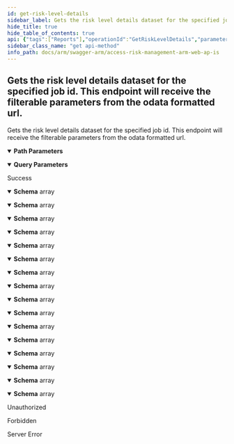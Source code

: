 ```yaml
---
id: get-risk-level-details
sidebar_label: Gets the risk level details dataset for the specified job id.  This endpoint will receive the filterable parameters from the  odata formatted url.
hide_title: true
hide_table_of_contents: true
api: {"tags":["Reports"],"operationId":"GetRiskLevelDetails","parameters":[{"name":"jobId","in":"path","description":"The id of the job the report belongs to.","required":true,"schema":{"type":"integer","format":"int32","minimum":1,"maximum":2147483647}},{"name":"usersFilter","in":"query","description":"A comma separated list of users to filter the report by.","required":false,"schema":{"type":"string"}},{"name":"risksFilter","in":"query","description":"A comma separated list of risks to filter the report by.","required":false,"schema":{"type":"string"}},{"name":"customerId","in":"query","description":"Identifier of the customer.","required":true,"schema":{"type":"string","format":"uuid"}},{"name":"userId","in":"query","description":"Identifier of the user.","required":true,"schema":{"type":"string","format":"uuid"}},{"name":"selectedAccessContexts","in":"query","description":"Selected filters.","required":false,"explode":true,"schema":{"type":"array","items":{"type":"string","format":"uuid"},"uniqueItems":false}}],"responses":{"200":{"description":"Success","content":{"application/json;odata.metadata=minimal;odata.streaming=true":{"schema":{"uniqueItems":false,"type":"array","items":{"type":"object","properties":{"ruleCode":{"type":"string"},"ruleName":{"type":"string"},"riskRating":{"type":"string"},"ruleType":{"type":"string"},"ruleBusinessProcess":{"type":"string"},"userId":{"type":"string"},"fullName":{"type":"string"},"userGroup":{"type":"string"},"allExecutionsCount":{"type":"string"},"stadUtilizationBucket":{"type":"string"},"executionsWithDataModificationCount":{"type":"string"},"cdhdrposUtilizationBucket":{"type":"string"},"mitigatingControls":{"type":"string"},"businessFunctions":{"type":"string","readOnly":true},"riskDescription":{"type":"string"},"isMitigated":{"type":"boolean"},"userName":{"type":"string"},"riskName":{"type":"string"}}}}},"application/json;odata.metadata=minimal;odata.streaming=false":{"schema":{"uniqueItems":false,"type":"array","items":{"type":"object","properties":{"ruleCode":{"type":"string"},"ruleName":{"type":"string"},"riskRating":{"type":"string"},"ruleType":{"type":"string"},"ruleBusinessProcess":{"type":"string"},"userId":{"type":"string"},"fullName":{"type":"string"},"userGroup":{"type":"string"},"allExecutionsCount":{"type":"string"},"stadUtilizationBucket":{"type":"string"},"executionsWithDataModificationCount":{"type":"string"},"cdhdrposUtilizationBucket":{"type":"string"},"mitigatingControls":{"type":"string"},"businessFunctions":{"type":"string","readOnly":true},"riskDescription":{"type":"string"},"isMitigated":{"type":"boolean"},"userName":{"type":"string"},"riskName":{"type":"string"}}}}},"application/json;odata.metadata=minimal":{"schema":{"uniqueItems":false,"type":"array","items":{"type":"object","properties":{"ruleCode":{"type":"string"},"ruleName":{"type":"string"},"riskRating":{"type":"string"},"ruleType":{"type":"string"},"ruleBusinessProcess":{"type":"string"},"userId":{"type":"string"},"fullName":{"type":"string"},"userGroup":{"type":"string"},"allExecutionsCount":{"type":"string"},"stadUtilizationBucket":{"type":"string"},"executionsWithDataModificationCount":{"type":"string"},"cdhdrposUtilizationBucket":{"type":"string"},"mitigatingControls":{"type":"string"},"businessFunctions":{"type":"string","readOnly":true},"riskDescription":{"type":"string"},"isMitigated":{"type":"boolean"},"userName":{"type":"string"},"riskName":{"type":"string"}}}}},"application/json;odata.metadata=full;odata.streaming=true":{"schema":{"uniqueItems":false,"type":"array","items":{"type":"object","properties":{"ruleCode":{"type":"string"},"ruleName":{"type":"string"},"riskRating":{"type":"string"},"ruleType":{"type":"string"},"ruleBusinessProcess":{"type":"string"},"userId":{"type":"string"},"fullName":{"type":"string"},"userGroup":{"type":"string"},"allExecutionsCount":{"type":"string"},"stadUtilizationBucket":{"type":"string"},"executionsWithDataModificationCount":{"type":"string"},"cdhdrposUtilizationBucket":{"type":"string"},"mitigatingControls":{"type":"string"},"businessFunctions":{"type":"string","readOnly":true},"riskDescription":{"type":"string"},"isMitigated":{"type":"boolean"},"userName":{"type":"string"},"riskName":{"type":"string"}}}}},"application/json;odata.metadata=full;odata.streaming=false":{"schema":{"uniqueItems":false,"type":"array","items":{"type":"object","properties":{"ruleCode":{"type":"string"},"ruleName":{"type":"string"},"riskRating":{"type":"string"},"ruleType":{"type":"string"},"ruleBusinessProcess":{"type":"string"},"userId":{"type":"string"},"fullName":{"type":"string"},"userGroup":{"type":"string"},"allExecutionsCount":{"type":"string"},"stadUtilizationBucket":{"type":"string"},"executionsWithDataModificationCount":{"type":"string"},"cdhdrposUtilizationBucket":{"type":"string"},"mitigatingControls":{"type":"string"},"businessFunctions":{"type":"string","readOnly":true},"riskDescription":{"type":"string"},"isMitigated":{"type":"boolean"},"userName":{"type":"string"},"riskName":{"type":"string"}}}}},"application/json;odata.metadata=full":{"schema":{"uniqueItems":false,"type":"array","items":{"type":"object","properties":{"ruleCode":{"type":"string"},"ruleName":{"type":"string"},"riskRating":{"type":"string"},"ruleType":{"type":"string"},"ruleBusinessProcess":{"type":"string"},"userId":{"type":"string"},"fullName":{"type":"string"},"userGroup":{"type":"string"},"allExecutionsCount":{"type":"string"},"stadUtilizationBucket":{"type":"string"},"executionsWithDataModificationCount":{"type":"string"},"cdhdrposUtilizationBucket":{"type":"string"},"mitigatingControls":{"type":"string"},"businessFunctions":{"type":"string","readOnly":true},"riskDescription":{"type":"string"},"isMitigated":{"type":"boolean"},"userName":{"type":"string"},"riskName":{"type":"string"}}}}},"application/json;odata.metadata=none;odata.streaming=true":{"schema":{"uniqueItems":false,"type":"array","items":{"type":"object","properties":{"ruleCode":{"type":"string"},"ruleName":{"type":"string"},"riskRating":{"type":"string"},"ruleType":{"type":"string"},"ruleBusinessProcess":{"type":"string"},"userId":{"type":"string"},"fullName":{"type":"string"},"userGroup":{"type":"string"},"allExecutionsCount":{"type":"string"},"stadUtilizationBucket":{"type":"string"},"executionsWithDataModificationCount":{"type":"string"},"cdhdrposUtilizationBucket":{"type":"string"},"mitigatingControls":{"type":"string"},"businessFunctions":{"type":"string","readOnly":true},"riskDescription":{"type":"string"},"isMitigated":{"type":"boolean"},"userName":{"type":"string"},"riskName":{"type":"string"}}}}},"application/json;odata.metadata=none;odata.streaming=false":{"schema":{"uniqueItems":false,"type":"array","items":{"type":"object","properties":{"ruleCode":{"type":"string"},"ruleName":{"type":"string"},"riskRating":{"type":"string"},"ruleType":{"type":"string"},"ruleBusinessProcess":{"type":"string"},"userId":{"type":"string"},"fullName":{"type":"string"},"userGroup":{"type":"string"},"allExecutionsCount":{"type":"string"},"stadUtilizationBucket":{"type":"string"},"executionsWithDataModificationCount":{"type":"string"},"cdhdrposUtilizationBucket":{"type":"string"},"mitigatingControls":{"type":"string"},"businessFunctions":{"type":"string","readOnly":true},"riskDescription":{"type":"string"},"isMitigated":{"type":"boolean"},"userName":{"type":"string"},"riskName":{"type":"string"}}}}},"application/json;odata.metadata=none":{"schema":{"uniqueItems":false,"type":"array","items":{"type":"object","properties":{"ruleCode":{"type":"string"},"ruleName":{"type":"string"},"riskRating":{"type":"string"},"ruleType":{"type":"string"},"ruleBusinessProcess":{"type":"string"},"userId":{"type":"string"},"fullName":{"type":"string"},"userGroup":{"type":"string"},"allExecutionsCount":{"type":"string"},"stadUtilizationBucket":{"type":"string"},"executionsWithDataModificationCount":{"type":"string"},"cdhdrposUtilizationBucket":{"type":"string"},"mitigatingControls":{"type":"string"},"businessFunctions":{"type":"string","readOnly":true},"riskDescription":{"type":"string"},"isMitigated":{"type":"boolean"},"userName":{"type":"string"},"riskName":{"type":"string"}}}}},"application/json;odata.streaming=true":{"schema":{"uniqueItems":false,"type":"array","items":{"type":"object","properties":{"ruleCode":{"type":"string"},"ruleName":{"type":"string"},"riskRating":{"type":"string"},"ruleType":{"type":"string"},"ruleBusinessProcess":{"type":"string"},"userId":{"type":"string"},"fullName":{"type":"string"},"userGroup":{"type":"string"},"allExecutionsCount":{"type":"string"},"stadUtilizationBucket":{"type":"string"},"executionsWithDataModificationCount":{"type":"string"},"cdhdrposUtilizationBucket":{"type":"string"},"mitigatingControls":{"type":"string"},"businessFunctions":{"type":"string","readOnly":true},"riskDescription":{"type":"string"},"isMitigated":{"type":"boolean"},"userName":{"type":"string"},"riskName":{"type":"string"}}}}},"application/json;odata.streaming=false":{"schema":{"uniqueItems":false,"type":"array","items":{"type":"object","properties":{"ruleCode":{"type":"string"},"ruleName":{"type":"string"},"riskRating":{"type":"string"},"ruleType":{"type":"string"},"ruleBusinessProcess":{"type":"string"},"userId":{"type":"string"},"fullName":{"type":"string"},"userGroup":{"type":"string"},"allExecutionsCount":{"type":"string"},"stadUtilizationBucket":{"type":"string"},"executionsWithDataModificationCount":{"type":"string"},"cdhdrposUtilizationBucket":{"type":"string"},"mitigatingControls":{"type":"string"},"businessFunctions":{"type":"string","readOnly":true},"riskDescription":{"type":"string"},"isMitigated":{"type":"boolean"},"userName":{"type":"string"},"riskName":{"type":"string"}}}}},"application/json":{"schema":{"uniqueItems":false,"type":"array","items":{"type":"object","properties":{"ruleCode":{"type":"string"},"ruleName":{"type":"string"},"riskRating":{"type":"string"},"ruleType":{"type":"string"},"ruleBusinessProcess":{"type":"string"},"userId":{"type":"string"},"fullName":{"type":"string"},"userGroup":{"type":"string"},"allExecutionsCount":{"type":"string"},"stadUtilizationBucket":{"type":"string"},"executionsWithDataModificationCount":{"type":"string"},"cdhdrposUtilizationBucket":{"type":"string"},"mitigatingControls":{"type":"string"},"businessFunctions":{"type":"string","readOnly":true},"riskDescription":{"type":"string"},"isMitigated":{"type":"boolean"},"userName":{"type":"string"},"riskName":{"type":"string"}}}}},"application/xml":{"schema":{"uniqueItems":false,"type":"array","items":{"type":"object","properties":{"ruleCode":{"type":"string"},"ruleName":{"type":"string"},"riskRating":{"type":"string"},"ruleType":{"type":"string"},"ruleBusinessProcess":{"type":"string"},"userId":{"type":"string"},"fullName":{"type":"string"},"userGroup":{"type":"string"},"allExecutionsCount":{"type":"string"},"stadUtilizationBucket":{"type":"string"},"executionsWithDataModificationCount":{"type":"string"},"cdhdrposUtilizationBucket":{"type":"string"},"mitigatingControls":{"type":"string"},"businessFunctions":{"type":"string","readOnly":true},"riskDescription":{"type":"string"},"isMitigated":{"type":"boolean"},"userName":{"type":"string"},"riskName":{"type":"string"}}}}},"application/prs.odatatestxx-odata":{"schema":{"uniqueItems":false,"type":"array","items":{"type":"object","properties":{"ruleCode":{"type":"string"},"ruleName":{"type":"string"},"riskRating":{"type":"string"},"ruleType":{"type":"string"},"ruleBusinessProcess":{"type":"string"},"userId":{"type":"string"},"fullName":{"type":"string"},"userGroup":{"type":"string"},"allExecutionsCount":{"type":"string"},"stadUtilizationBucket":{"type":"string"},"executionsWithDataModificationCount":{"type":"string"},"cdhdrposUtilizationBucket":{"type":"string"},"mitigatingControls":{"type":"string"},"businessFunctions":{"type":"string","readOnly":true},"riskDescription":{"type":"string"},"isMitigated":{"type":"boolean"},"userName":{"type":"string"},"riskName":{"type":"string"}}}}},"text/plain":{"schema":{"uniqueItems":false,"type":"array","items":{"type":"object","properties":{"ruleCode":{"type":"string"},"ruleName":{"type":"string"},"riskRating":{"type":"string"},"ruleType":{"type":"string"},"ruleBusinessProcess":{"type":"string"},"userId":{"type":"string"},"fullName":{"type":"string"},"userGroup":{"type":"string"},"allExecutionsCount":{"type":"string"},"stadUtilizationBucket":{"type":"string"},"executionsWithDataModificationCount":{"type":"string"},"cdhdrposUtilizationBucket":{"type":"string"},"mitigatingControls":{"type":"string"},"businessFunctions":{"type":"string","readOnly":true},"riskDescription":{"type":"string"},"isMitigated":{"type":"boolean"},"userName":{"type":"string"},"riskName":{"type":"string"}}}}},"text/json":{"schema":{"uniqueItems":false,"type":"array","items":{"type":"object","properties":{"ruleCode":{"type":"string"},"ruleName":{"type":"string"},"riskRating":{"type":"string"},"ruleType":{"type":"string"},"ruleBusinessProcess":{"type":"string"},"userId":{"type":"string"},"fullName":{"type":"string"},"userGroup":{"type":"string"},"allExecutionsCount":{"type":"string"},"stadUtilizationBucket":{"type":"string"},"executionsWithDataModificationCount":{"type":"string"},"cdhdrposUtilizationBucket":{"type":"string"},"mitigatingControls":{"type":"string"},"businessFunctions":{"type":"string","readOnly":true},"riskDescription":{"type":"string"},"isMitigated":{"type":"boolean"},"userName":{"type":"string"},"riskName":{"type":"string"}}}}}}},"401":{"description":"Unauthorized"},"403":{"description":"Forbidden"},"500":{"description":"Server Error"}},"description":"Gets the risk level details dataset for the specified job id.  This endpoint will receive the filterable parameters from the  odata formatted url.","method":"get","path":"/api/reports/riskleveldetails/{jobId}","info":{"version":"v1","title":"Access Risk Management ARM Web APIs"},"postman":{"name":"Gets the risk level details dataset for the specified job id.  This endpoint will receive the filterable parameters from the  odata formatted url.","description":{"type":"text/plain"},"url":{"path":["api","reports","riskleveldetails",":jobId"],"host":["{{baseUrl}}"],"query":[{"disabled":false,"description":{"content":"A comma separated list of users to filter the report by.","type":"text/plain"},"key":"usersFilter","value":""},{"disabled":false,"description":{"content":"A comma separated list of risks to filter the report by.","type":"text/plain"},"key":"risksFilter","value":""},{"disabled":false,"description":{"content":"(Required) Identifier of the customer.","type":"text/plain"},"key":"customerId","value":""},{"disabled":false,"description":{"content":"(Required) Identifier of the user.","type":"text/plain"},"key":"userId","value":""},{"disabled":false,"description":{"content":"Selected filters.","type":"text/plain"},"key":"selectedAccessContexts","value":""}],"variable":[{"disabled":false,"description":{"content":"(Required) The id of the job the report belongs to.","type":"text/plain"},"type":"any","value":"","key":"jobId"}]},"header":[{"key":"Accept","value":"application/json;odata.metadata=minimal;odata.streaming=true"}],"method":"GET"}}
sidebar_class_name: "get api-method"
info_path: docs/arm/swagger-arm/access-risk-management-arm-web-ap-is
---
```



## Gets the risk level details dataset for the specified job id.  This endpoint will receive the filterable parameters from the  odata formatted url.



Gets the risk level details dataset for the specified job id.  This endpoint will receive the filterable parameters from the  odata formatted url.

<details style={{"marginBottom":"1rem"}} data-collapsed={false} open={true}><summary style={{}}><strong>Path Parameters</strong></summary><div><ul><ParamsItem className={"paramsItem"} param={{"name":"jobId","in":"path","description":"The id of the job the report belongs to.","required":true,"schema":{"type":"integer","format":"int32","minimum":1,"maximum":2147483647}}}></ParamsItem></ul></div></details><details style={{"marginBottom":"1rem"}} data-collapsed={false} open={true}><summary style={{}}><strong>Query Parameters</strong></summary><div><ul><ParamsItem className={"paramsItem"} param={{"name":"usersFilter","in":"query","description":"A comma separated list of users to filter the report by.","required":false,"schema":{"type":"string"}}}></ParamsItem><ParamsItem className={"paramsItem"} param={{"name":"risksFilter","in":"query","description":"A comma separated list of risks to filter the report by.","required":false,"schema":{"type":"string"}}}></ParamsItem><ParamsItem className={"paramsItem"} param={{"name":"customerId","in":"query","description":"Identifier of the customer.","required":true,"schema":{"type":"string","format":"uuid"}}}></ParamsItem><ParamsItem className={"paramsItem"} param={{"name":"userId","in":"query","description":"Identifier of the user.","required":true,"schema":{"type":"string","format":"uuid"}}}></ParamsItem><ParamsItem className={"paramsItem"} param={{"name":"selectedAccessContexts","in":"query","description":"Selected filters.","required":false,"explode":true,"schema":{"type":"array","items":{"type":"string","format":"uuid"},"uniqueItems":false}}}></ParamsItem></ul></div></details><div><ApiTabs><TabItem label={"200"} value={"200"}><div>

Success

</div><div><MimeTabs groupId={"mime-type"}><TabItem label={"application/json;odata.metadata=minimal;odata.streaming=true"} value={"application/json;odata.metadata=minimal;odata.streaming=true"}><SchemaTabs groupId={"schema-tabs"}><TabItem label={"Schema"} value={"Schema"}><details style={{}} data-collapsed={false} open={true}><summary style={{"textAlign":"left"}}><strong>Schema</strong><span style={{"opacity":"0.6"}}> array</span></summary><div style={{"textAlign":"left","marginLeft":"1rem"}}></div><ul style={{"marginLeft":"1rem"}}><SchemaItem collapsible={false} name={"ruleCode"} required={false} schemaDescription={undefined} schemaName={"string"} qualifierMessage={undefined} defaultValue={undefined}></SchemaItem><SchemaItem collapsible={false} name={"ruleName"} required={false} schemaDescription={undefined} schemaName={"string"} qualifierMessage={undefined} defaultValue={undefined}></SchemaItem><SchemaItem collapsible={false} name={"riskRating"} required={false} schemaDescription={undefined} schemaName={"string"} qualifierMessage={undefined} defaultValue={undefined}></SchemaItem><SchemaItem collapsible={false} name={"ruleType"} required={false} schemaDescription={undefined} schemaName={"string"} qualifierMessage={undefined} defaultValue={undefined}></SchemaItem><SchemaItem collapsible={false} name={"ruleBusinessProcess"} required={false} schemaDescription={undefined} schemaName={"string"} qualifierMessage={undefined} defaultValue={undefined}></SchemaItem><SchemaItem collapsible={false} name={"userId"} required={false} schemaDescription={undefined} schemaName={"string"} qualifierMessage={undefined} defaultValue={undefined}></SchemaItem><SchemaItem collapsible={false} name={"fullName"} required={false} schemaDescription={undefined} schemaName={"string"} qualifierMessage={undefined} defaultValue={undefined}></SchemaItem><SchemaItem collapsible={false} name={"userGroup"} required={false} schemaDescription={undefined} schemaName={"string"} qualifierMessage={undefined} defaultValue={undefined}></SchemaItem><SchemaItem collapsible={false} name={"allExecutionsCount"} required={false} schemaDescription={undefined} schemaName={"string"} qualifierMessage={undefined} defaultValue={undefined}></SchemaItem><SchemaItem collapsible={false} name={"stadUtilizationBucket"} required={false} schemaDescription={undefined} schemaName={"string"} qualifierMessage={undefined} defaultValue={undefined}></SchemaItem><SchemaItem collapsible={false} name={"executionsWithDataModificationCount"} required={false} schemaDescription={undefined} schemaName={"string"} qualifierMessage={undefined} defaultValue={undefined}></SchemaItem><SchemaItem collapsible={false} name={"cdhdrposUtilizationBucket"} required={false} schemaDescription={undefined} schemaName={"string"} qualifierMessage={undefined} defaultValue={undefined}></SchemaItem><SchemaItem collapsible={false} name={"mitigatingControls"} required={false} schemaDescription={undefined} schemaName={"string"} qualifierMessage={undefined} defaultValue={undefined}></SchemaItem><SchemaItem collapsible={false} name={"businessFunctions"} required={false} schemaDescription={undefined} schemaName={"string"} qualifierMessage={undefined} defaultValue={undefined}></SchemaItem><SchemaItem collapsible={false} name={"riskDescription"} required={false} schemaDescription={undefined} schemaName={"string"} qualifierMessage={undefined} defaultValue={undefined}></SchemaItem><SchemaItem collapsible={false} name={"isMitigated"} required={false} schemaDescription={undefined} schemaName={"boolean"} qualifierMessage={undefined} defaultValue={undefined}></SchemaItem><SchemaItem collapsible={false} name={"userName"} required={false} schemaDescription={undefined} schemaName={"string"} qualifierMessage={undefined} defaultValue={undefined}></SchemaItem><SchemaItem collapsible={false} name={"riskName"} required={false} schemaDescription={undefined} schemaName={"string"} qualifierMessage={undefined} defaultValue={undefined}></SchemaItem></ul></details></TabItem></SchemaTabs></TabItem><TabItem label={"application/json;odata.metadata=minimal;odata.streaming=false"} value={"application/json;odata.metadata=minimal;odata.streaming=false"}><SchemaTabs groupId={"schema-tabs"}><TabItem label={"Schema"} value={"Schema"}><details style={{}} data-collapsed={false} open={true}><summary style={{"textAlign":"left"}}><strong>Schema</strong><span style={{"opacity":"0.6"}}> array</span></summary><div style={{"textAlign":"left","marginLeft":"1rem"}}></div><ul style={{"marginLeft":"1rem"}}><SchemaItem collapsible={false} name={"ruleCode"} required={false} schemaDescription={undefined} schemaName={"string"} qualifierMessage={undefined} defaultValue={undefined}></SchemaItem><SchemaItem collapsible={false} name={"ruleName"} required={false} schemaDescription={undefined} schemaName={"string"} qualifierMessage={undefined} defaultValue={undefined}></SchemaItem><SchemaItem collapsible={false} name={"riskRating"} required={false} schemaDescription={undefined} schemaName={"string"} qualifierMessage={undefined} defaultValue={undefined}></SchemaItem><SchemaItem collapsible={false} name={"ruleType"} required={false} schemaDescription={undefined} schemaName={"string"} qualifierMessage={undefined} defaultValue={undefined}></SchemaItem><SchemaItem collapsible={false} name={"ruleBusinessProcess"} required={false} schemaDescription={undefined} schemaName={"string"} qualifierMessage={undefined} defaultValue={undefined}></SchemaItem><SchemaItem collapsible={false} name={"userId"} required={false} schemaDescription={undefined} schemaName={"string"} qualifierMessage={undefined} defaultValue={undefined}></SchemaItem><SchemaItem collapsible={false} name={"fullName"} required={false} schemaDescription={undefined} schemaName={"string"} qualifierMessage={undefined} defaultValue={undefined}></SchemaItem><SchemaItem collapsible={false} name={"userGroup"} required={false} schemaDescription={undefined} schemaName={"string"} qualifierMessage={undefined} defaultValue={undefined}></SchemaItem><SchemaItem collapsible={false} name={"allExecutionsCount"} required={false} schemaDescription={undefined} schemaName={"string"} qualifierMessage={undefined} defaultValue={undefined}></SchemaItem><SchemaItem collapsible={false} name={"stadUtilizationBucket"} required={false} schemaDescription={undefined} schemaName={"string"} qualifierMessage={undefined} defaultValue={undefined}></SchemaItem><SchemaItem collapsible={false} name={"executionsWithDataModificationCount"} required={false} schemaDescription={undefined} schemaName={"string"} qualifierMessage={undefined} defaultValue={undefined}></SchemaItem><SchemaItem collapsible={false} name={"cdhdrposUtilizationBucket"} required={false} schemaDescription={undefined} schemaName={"string"} qualifierMessage={undefined} defaultValue={undefined}></SchemaItem><SchemaItem collapsible={false} name={"mitigatingControls"} required={false} schemaDescription={undefined} schemaName={"string"} qualifierMessage={undefined} defaultValue={undefined}></SchemaItem><SchemaItem collapsible={false} name={"businessFunctions"} required={false} schemaDescription={undefined} schemaName={"string"} qualifierMessage={undefined} defaultValue={undefined}></SchemaItem><SchemaItem collapsible={false} name={"riskDescription"} required={false} schemaDescription={undefined} schemaName={"string"} qualifierMessage={undefined} defaultValue={undefined}></SchemaItem><SchemaItem collapsible={false} name={"isMitigated"} required={false} schemaDescription={undefined} schemaName={"boolean"} qualifierMessage={undefined} defaultValue={undefined}></SchemaItem><SchemaItem collapsible={false} name={"userName"} required={false} schemaDescription={undefined} schemaName={"string"} qualifierMessage={undefined} defaultValue={undefined}></SchemaItem><SchemaItem collapsible={false} name={"riskName"} required={false} schemaDescription={undefined} schemaName={"string"} qualifierMessage={undefined} defaultValue={undefined}></SchemaItem></ul></details></TabItem></SchemaTabs></TabItem><TabItem label={"application/json;odata.metadata=minimal"} value={"application/json;odata.metadata=minimal"}><SchemaTabs groupId={"schema-tabs"}><TabItem label={"Schema"} value={"Schema"}><details style={{}} data-collapsed={false} open={true}><summary style={{"textAlign":"left"}}><strong>Schema</strong><span style={{"opacity":"0.6"}}> array</span></summary><div style={{"textAlign":"left","marginLeft":"1rem"}}></div><ul style={{"marginLeft":"1rem"}}><SchemaItem collapsible={false} name={"ruleCode"} required={false} schemaDescription={undefined} schemaName={"string"} qualifierMessage={undefined} defaultValue={undefined}></SchemaItem><SchemaItem collapsible={false} name={"ruleName"} required={false} schemaDescription={undefined} schemaName={"string"} qualifierMessage={undefined} defaultValue={undefined}></SchemaItem><SchemaItem collapsible={false} name={"riskRating"} required={false} schemaDescription={undefined} schemaName={"string"} qualifierMessage={undefined} defaultValue={undefined}></SchemaItem><SchemaItem collapsible={false} name={"ruleType"} required={false} schemaDescription={undefined} schemaName={"string"} qualifierMessage={undefined} defaultValue={undefined}></SchemaItem><SchemaItem collapsible={false} name={"ruleBusinessProcess"} required={false} schemaDescription={undefined} schemaName={"string"} qualifierMessage={undefined} defaultValue={undefined}></SchemaItem><SchemaItem collapsible={false} name={"userId"} required={false} schemaDescription={undefined} schemaName={"string"} qualifierMessage={undefined} defaultValue={undefined}></SchemaItem><SchemaItem collapsible={false} name={"fullName"} required={false} schemaDescription={undefined} schemaName={"string"} qualifierMessage={undefined} defaultValue={undefined}></SchemaItem><SchemaItem collapsible={false} name={"userGroup"} required={false} schemaDescription={undefined} schemaName={"string"} qualifierMessage={undefined} defaultValue={undefined}></SchemaItem><SchemaItem collapsible={false} name={"allExecutionsCount"} required={false} schemaDescription={undefined} schemaName={"string"} qualifierMessage={undefined} defaultValue={undefined}></SchemaItem><SchemaItem collapsible={false} name={"stadUtilizationBucket"} required={false} schemaDescription={undefined} schemaName={"string"} qualifierMessage={undefined} defaultValue={undefined}></SchemaItem><SchemaItem collapsible={false} name={"executionsWithDataModificationCount"} required={false} schemaDescription={undefined} schemaName={"string"} qualifierMessage={undefined} defaultValue={undefined}></SchemaItem><SchemaItem collapsible={false} name={"cdhdrposUtilizationBucket"} required={false} schemaDescription={undefined} schemaName={"string"} qualifierMessage={undefined} defaultValue={undefined}></SchemaItem><SchemaItem collapsible={false} name={"mitigatingControls"} required={false} schemaDescription={undefined} schemaName={"string"} qualifierMessage={undefined} defaultValue={undefined}></SchemaItem><SchemaItem collapsible={false} name={"businessFunctions"} required={false} schemaDescription={undefined} schemaName={"string"} qualifierMessage={undefined} defaultValue={undefined}></SchemaItem><SchemaItem collapsible={false} name={"riskDescription"} required={false} schemaDescription={undefined} schemaName={"string"} qualifierMessage={undefined} defaultValue={undefined}></SchemaItem><SchemaItem collapsible={false} name={"isMitigated"} required={false} schemaDescription={undefined} schemaName={"boolean"} qualifierMessage={undefined} defaultValue={undefined}></SchemaItem><SchemaItem collapsible={false} name={"userName"} required={false} schemaDescription={undefined} schemaName={"string"} qualifierMessage={undefined} defaultValue={undefined}></SchemaItem><SchemaItem collapsible={false} name={"riskName"} required={false} schemaDescription={undefined} schemaName={"string"} qualifierMessage={undefined} defaultValue={undefined}></SchemaItem></ul></details></TabItem></SchemaTabs></TabItem><TabItem label={"application/json;odata.metadata=full;odata.streaming=true"} value={"application/json;odata.metadata=full;odata.streaming=true"}><SchemaTabs groupId={"schema-tabs"}><TabItem label={"Schema"} value={"Schema"}><details style={{}} data-collapsed={false} open={true}><summary style={{"textAlign":"left"}}><strong>Schema</strong><span style={{"opacity":"0.6"}}> array</span></summary><div style={{"textAlign":"left","marginLeft":"1rem"}}></div><ul style={{"marginLeft":"1rem"}}><SchemaItem collapsible={false} name={"ruleCode"} required={false} schemaDescription={undefined} schemaName={"string"} qualifierMessage={undefined} defaultValue={undefined}></SchemaItem><SchemaItem collapsible={false} name={"ruleName"} required={false} schemaDescription={undefined} schemaName={"string"} qualifierMessage={undefined} defaultValue={undefined}></SchemaItem><SchemaItem collapsible={false} name={"riskRating"} required={false} schemaDescription={undefined} schemaName={"string"} qualifierMessage={undefined} defaultValue={undefined}></SchemaItem><SchemaItem collapsible={false} name={"ruleType"} required={false} schemaDescription={undefined} schemaName={"string"} qualifierMessage={undefined} defaultValue={undefined}></SchemaItem><SchemaItem collapsible={false} name={"ruleBusinessProcess"} required={false} schemaDescription={undefined} schemaName={"string"} qualifierMessage={undefined} defaultValue={undefined}></SchemaItem><SchemaItem collapsible={false} name={"userId"} required={false} schemaDescription={undefined} schemaName={"string"} qualifierMessage={undefined} defaultValue={undefined}></SchemaItem><SchemaItem collapsible={false} name={"fullName"} required={false} schemaDescription={undefined} schemaName={"string"} qualifierMessage={undefined} defaultValue={undefined}></SchemaItem><SchemaItem collapsible={false} name={"userGroup"} required={false} schemaDescription={undefined} schemaName={"string"} qualifierMessage={undefined} defaultValue={undefined}></SchemaItem><SchemaItem collapsible={false} name={"allExecutionsCount"} required={false} schemaDescription={undefined} schemaName={"string"} qualifierMessage={undefined} defaultValue={undefined}></SchemaItem><SchemaItem collapsible={false} name={"stadUtilizationBucket"} required={false} schemaDescription={undefined} schemaName={"string"} qualifierMessage={undefined} defaultValue={undefined}></SchemaItem><SchemaItem collapsible={false} name={"executionsWithDataModificationCount"} required={false} schemaDescription={undefined} schemaName={"string"} qualifierMessage={undefined} defaultValue={undefined}></SchemaItem><SchemaItem collapsible={false} name={"cdhdrposUtilizationBucket"} required={false} schemaDescription={undefined} schemaName={"string"} qualifierMessage={undefined} defaultValue={undefined}></SchemaItem><SchemaItem collapsible={false} name={"mitigatingControls"} required={false} schemaDescription={undefined} schemaName={"string"} qualifierMessage={undefined} defaultValue={undefined}></SchemaItem><SchemaItem collapsible={false} name={"businessFunctions"} required={false} schemaDescription={undefined} schemaName={"string"} qualifierMessage={undefined} defaultValue={undefined}></SchemaItem><SchemaItem collapsible={false} name={"riskDescription"} required={false} schemaDescription={undefined} schemaName={"string"} qualifierMessage={undefined} defaultValue={undefined}></SchemaItem><SchemaItem collapsible={false} name={"isMitigated"} required={false} schemaDescription={undefined} schemaName={"boolean"} qualifierMessage={undefined} defaultValue={undefined}></SchemaItem><SchemaItem collapsible={false} name={"userName"} required={false} schemaDescription={undefined} schemaName={"string"} qualifierMessage={undefined} defaultValue={undefined}></SchemaItem><SchemaItem collapsible={false} name={"riskName"} required={false} schemaDescription={undefined} schemaName={"string"} qualifierMessage={undefined} defaultValue={undefined}></SchemaItem></ul></details></TabItem></SchemaTabs></TabItem><TabItem label={"application/json;odata.metadata=full;odata.streaming=false"} value={"application/json;odata.metadata=full;odata.streaming=false"}><SchemaTabs groupId={"schema-tabs"}><TabItem label={"Schema"} value={"Schema"}><details style={{}} data-collapsed={false} open={true}><summary style={{"textAlign":"left"}}><strong>Schema</strong><span style={{"opacity":"0.6"}}> array</span></summary><div style={{"textAlign":"left","marginLeft":"1rem"}}></div><ul style={{"marginLeft":"1rem"}}><SchemaItem collapsible={false} name={"ruleCode"} required={false} schemaDescription={undefined} schemaName={"string"} qualifierMessage={undefined} defaultValue={undefined}></SchemaItem><SchemaItem collapsible={false} name={"ruleName"} required={false} schemaDescription={undefined} schemaName={"string"} qualifierMessage={undefined} defaultValue={undefined}></SchemaItem><SchemaItem collapsible={false} name={"riskRating"} required={false} schemaDescription={undefined} schemaName={"string"} qualifierMessage={undefined} defaultValue={undefined}></SchemaItem><SchemaItem collapsible={false} name={"ruleType"} required={false} schemaDescription={undefined} schemaName={"string"} qualifierMessage={undefined} defaultValue={undefined}></SchemaItem><SchemaItem collapsible={false} name={"ruleBusinessProcess"} required={false} schemaDescription={undefined} schemaName={"string"} qualifierMessage={undefined} defaultValue={undefined}></SchemaItem><SchemaItem collapsible={false} name={"userId"} required={false} schemaDescription={undefined} schemaName={"string"} qualifierMessage={undefined} defaultValue={undefined}></SchemaItem><SchemaItem collapsible={false} name={"fullName"} required={false} schemaDescription={undefined} schemaName={"string"} qualifierMessage={undefined} defaultValue={undefined}></SchemaItem><SchemaItem collapsible={false} name={"userGroup"} required={false} schemaDescription={undefined} schemaName={"string"} qualifierMessage={undefined} defaultValue={undefined}></SchemaItem><SchemaItem collapsible={false} name={"allExecutionsCount"} required={false} schemaDescription={undefined} schemaName={"string"} qualifierMessage={undefined} defaultValue={undefined}></SchemaItem><SchemaItem collapsible={false} name={"stadUtilizationBucket"} required={false} schemaDescription={undefined} schemaName={"string"} qualifierMessage={undefined} defaultValue={undefined}></SchemaItem><SchemaItem collapsible={false} name={"executionsWithDataModificationCount"} required={false} schemaDescription={undefined} schemaName={"string"} qualifierMessage={undefined} defaultValue={undefined}></SchemaItem><SchemaItem collapsible={false} name={"cdhdrposUtilizationBucket"} required={false} schemaDescription={undefined} schemaName={"string"} qualifierMessage={undefined} defaultValue={undefined}></SchemaItem><SchemaItem collapsible={false} name={"mitigatingControls"} required={false} schemaDescription={undefined} schemaName={"string"} qualifierMessage={undefined} defaultValue={undefined}></SchemaItem><SchemaItem collapsible={false} name={"businessFunctions"} required={false} schemaDescription={undefined} schemaName={"string"} qualifierMessage={undefined} defaultValue={undefined}></SchemaItem><SchemaItem collapsible={false} name={"riskDescription"} required={false} schemaDescription={undefined} schemaName={"string"} qualifierMessage={undefined} defaultValue={undefined}></SchemaItem><SchemaItem collapsible={false} name={"isMitigated"} required={false} schemaDescription={undefined} schemaName={"boolean"} qualifierMessage={undefined} defaultValue={undefined}></SchemaItem><SchemaItem collapsible={false} name={"userName"} required={false} schemaDescription={undefined} schemaName={"string"} qualifierMessage={undefined} defaultValue={undefined}></SchemaItem><SchemaItem collapsible={false} name={"riskName"} required={false} schemaDescription={undefined} schemaName={"string"} qualifierMessage={undefined} defaultValue={undefined}></SchemaItem></ul></details></TabItem></SchemaTabs></TabItem><TabItem label={"application/json;odata.metadata=full"} value={"application/json;odata.metadata=full"}><SchemaTabs groupId={"schema-tabs"}><TabItem label={"Schema"} value={"Schema"}><details style={{}} data-collapsed={false} open={true}><summary style={{"textAlign":"left"}}><strong>Schema</strong><span style={{"opacity":"0.6"}}> array</span></summary><div style={{"textAlign":"left","marginLeft":"1rem"}}></div><ul style={{"marginLeft":"1rem"}}><SchemaItem collapsible={false} name={"ruleCode"} required={false} schemaDescription={undefined} schemaName={"string"} qualifierMessage={undefined} defaultValue={undefined}></SchemaItem><SchemaItem collapsible={false} name={"ruleName"} required={false} schemaDescription={undefined} schemaName={"string"} qualifierMessage={undefined} defaultValue={undefined}></SchemaItem><SchemaItem collapsible={false} name={"riskRating"} required={false} schemaDescription={undefined} schemaName={"string"} qualifierMessage={undefined} defaultValue={undefined}></SchemaItem><SchemaItem collapsible={false} name={"ruleType"} required={false} schemaDescription={undefined} schemaName={"string"} qualifierMessage={undefined} defaultValue={undefined}></SchemaItem><SchemaItem collapsible={false} name={"ruleBusinessProcess"} required={false} schemaDescription={undefined} schemaName={"string"} qualifierMessage={undefined} defaultValue={undefined}></SchemaItem><SchemaItem collapsible={false} name={"userId"} required={false} schemaDescription={undefined} schemaName={"string"} qualifierMessage={undefined} defaultValue={undefined}></SchemaItem><SchemaItem collapsible={false} name={"fullName"} required={false} schemaDescription={undefined} schemaName={"string"} qualifierMessage={undefined} defaultValue={undefined}></SchemaItem><SchemaItem collapsible={false} name={"userGroup"} required={false} schemaDescription={undefined} schemaName={"string"} qualifierMessage={undefined} defaultValue={undefined}></SchemaItem><SchemaItem collapsible={false} name={"allExecutionsCount"} required={false} schemaDescription={undefined} schemaName={"string"} qualifierMessage={undefined} defaultValue={undefined}></SchemaItem><SchemaItem collapsible={false} name={"stadUtilizationBucket"} required={false} schemaDescription={undefined} schemaName={"string"} qualifierMessage={undefined} defaultValue={undefined}></SchemaItem><SchemaItem collapsible={false} name={"executionsWithDataModificationCount"} required={false} schemaDescription={undefined} schemaName={"string"} qualifierMessage={undefined} defaultValue={undefined}></SchemaItem><SchemaItem collapsible={false} name={"cdhdrposUtilizationBucket"} required={false} schemaDescription={undefined} schemaName={"string"} qualifierMessage={undefined} defaultValue={undefined}></SchemaItem><SchemaItem collapsible={false} name={"mitigatingControls"} required={false} schemaDescription={undefined} schemaName={"string"} qualifierMessage={undefined} defaultValue={undefined}></SchemaItem><SchemaItem collapsible={false} name={"businessFunctions"} required={false} schemaDescription={undefined} schemaName={"string"} qualifierMessage={undefined} defaultValue={undefined}></SchemaItem><SchemaItem collapsible={false} name={"riskDescription"} required={false} schemaDescription={undefined} schemaName={"string"} qualifierMessage={undefined} defaultValue={undefined}></SchemaItem><SchemaItem collapsible={false} name={"isMitigated"} required={false} schemaDescription={undefined} schemaName={"boolean"} qualifierMessage={undefined} defaultValue={undefined}></SchemaItem><SchemaItem collapsible={false} name={"userName"} required={false} schemaDescription={undefined} schemaName={"string"} qualifierMessage={undefined} defaultValue={undefined}></SchemaItem><SchemaItem collapsible={false} name={"riskName"} required={false} schemaDescription={undefined} schemaName={"string"} qualifierMessage={undefined} defaultValue={undefined}></SchemaItem></ul></details></TabItem></SchemaTabs></TabItem><TabItem label={"application/json;odata.metadata=none;odata.streaming=true"} value={"application/json;odata.metadata=none;odata.streaming=true"}><SchemaTabs groupId={"schema-tabs"}><TabItem label={"Schema"} value={"Schema"}><details style={{}} data-collapsed={false} open={true}><summary style={{"textAlign":"left"}}><strong>Schema</strong><span style={{"opacity":"0.6"}}> array</span></summary><div style={{"textAlign":"left","marginLeft":"1rem"}}></div><ul style={{"marginLeft":"1rem"}}><SchemaItem collapsible={false} name={"ruleCode"} required={false} schemaDescription={undefined} schemaName={"string"} qualifierMessage={undefined} defaultValue={undefined}></SchemaItem><SchemaItem collapsible={false} name={"ruleName"} required={false} schemaDescription={undefined} schemaName={"string"} qualifierMessage={undefined} defaultValue={undefined}></SchemaItem><SchemaItem collapsible={false} name={"riskRating"} required={false} schemaDescription={undefined} schemaName={"string"} qualifierMessage={undefined} defaultValue={undefined}></SchemaItem><SchemaItem collapsible={false} name={"ruleType"} required={false} schemaDescription={undefined} schemaName={"string"} qualifierMessage={undefined} defaultValue={undefined}></SchemaItem><SchemaItem collapsible={false} name={"ruleBusinessProcess"} required={false} schemaDescription={undefined} schemaName={"string"} qualifierMessage={undefined} defaultValue={undefined}></SchemaItem><SchemaItem collapsible={false} name={"userId"} required={false} schemaDescription={undefined} schemaName={"string"} qualifierMessage={undefined} defaultValue={undefined}></SchemaItem><SchemaItem collapsible={false} name={"fullName"} required={false} schemaDescription={undefined} schemaName={"string"} qualifierMessage={undefined} defaultValue={undefined}></SchemaItem><SchemaItem collapsible={false} name={"userGroup"} required={false} schemaDescription={undefined} schemaName={"string"} qualifierMessage={undefined} defaultValue={undefined}></SchemaItem><SchemaItem collapsible={false} name={"allExecutionsCount"} required={false} schemaDescription={undefined} schemaName={"string"} qualifierMessage={undefined} defaultValue={undefined}></SchemaItem><SchemaItem collapsible={false} name={"stadUtilizationBucket"} required={false} schemaDescription={undefined} schemaName={"string"} qualifierMessage={undefined} defaultValue={undefined}></SchemaItem><SchemaItem collapsible={false} name={"executionsWithDataModificationCount"} required={false} schemaDescription={undefined} schemaName={"string"} qualifierMessage={undefined} defaultValue={undefined}></SchemaItem><SchemaItem collapsible={false} name={"cdhdrposUtilizationBucket"} required={false} schemaDescription={undefined} schemaName={"string"} qualifierMessage={undefined} defaultValue={undefined}></SchemaItem><SchemaItem collapsible={false} name={"mitigatingControls"} required={false} schemaDescription={undefined} schemaName={"string"} qualifierMessage={undefined} defaultValue={undefined}></SchemaItem><SchemaItem collapsible={false} name={"businessFunctions"} required={false} schemaDescription={undefined} schemaName={"string"} qualifierMessage={undefined} defaultValue={undefined}></SchemaItem><SchemaItem collapsible={false} name={"riskDescription"} required={false} schemaDescription={undefined} schemaName={"string"} qualifierMessage={undefined} defaultValue={undefined}></SchemaItem><SchemaItem collapsible={false} name={"isMitigated"} required={false} schemaDescription={undefined} schemaName={"boolean"} qualifierMessage={undefined} defaultValue={undefined}></SchemaItem><SchemaItem collapsible={false} name={"userName"} required={false} schemaDescription={undefined} schemaName={"string"} qualifierMessage={undefined} defaultValue={undefined}></SchemaItem><SchemaItem collapsible={false} name={"riskName"} required={false} schemaDescription={undefined} schemaName={"string"} qualifierMessage={undefined} defaultValue={undefined}></SchemaItem></ul></details></TabItem></SchemaTabs></TabItem><TabItem label={"application/json;odata.metadata=none;odata.streaming=false"} value={"application/json;odata.metadata=none;odata.streaming=false"}><SchemaTabs groupId={"schema-tabs"}><TabItem label={"Schema"} value={"Schema"}><details style={{}} data-collapsed={false} open={true}><summary style={{"textAlign":"left"}}><strong>Schema</strong><span style={{"opacity":"0.6"}}> array</span></summary><div style={{"textAlign":"left","marginLeft":"1rem"}}></div><ul style={{"marginLeft":"1rem"}}><SchemaItem collapsible={false} name={"ruleCode"} required={false} schemaDescription={undefined} schemaName={"string"} qualifierMessage={undefined} defaultValue={undefined}></SchemaItem><SchemaItem collapsible={false} name={"ruleName"} required={false} schemaDescription={undefined} schemaName={"string"} qualifierMessage={undefined} defaultValue={undefined}></SchemaItem><SchemaItem collapsible={false} name={"riskRating"} required={false} schemaDescription={undefined} schemaName={"string"} qualifierMessage={undefined} defaultValue={undefined}></SchemaItem><SchemaItem collapsible={false} name={"ruleType"} required={false} schemaDescription={undefined} schemaName={"string"} qualifierMessage={undefined} defaultValue={undefined}></SchemaItem><SchemaItem collapsible={false} name={"ruleBusinessProcess"} required={false} schemaDescription={undefined} schemaName={"string"} qualifierMessage={undefined} defaultValue={undefined}></SchemaItem><SchemaItem collapsible={false} name={"userId"} required={false} schemaDescription={undefined} schemaName={"string"} qualifierMessage={undefined} defaultValue={undefined}></SchemaItem><SchemaItem collapsible={false} name={"fullName"} required={false} schemaDescription={undefined} schemaName={"string"} qualifierMessage={undefined} defaultValue={undefined}></SchemaItem><SchemaItem collapsible={false} name={"userGroup"} required={false} schemaDescription={undefined} schemaName={"string"} qualifierMessage={undefined} defaultValue={undefined}></SchemaItem><SchemaItem collapsible={false} name={"allExecutionsCount"} required={false} schemaDescription={undefined} schemaName={"string"} qualifierMessage={undefined} defaultValue={undefined}></SchemaItem><SchemaItem collapsible={false} name={"stadUtilizationBucket"} required={false} schemaDescription={undefined} schemaName={"string"} qualifierMessage={undefined} defaultValue={undefined}></SchemaItem><SchemaItem collapsible={false} name={"executionsWithDataModificationCount"} required={false} schemaDescription={undefined} schemaName={"string"} qualifierMessage={undefined} defaultValue={undefined}></SchemaItem><SchemaItem collapsible={false} name={"cdhdrposUtilizationBucket"} required={false} schemaDescription={undefined} schemaName={"string"} qualifierMessage={undefined} defaultValue={undefined}></SchemaItem><SchemaItem collapsible={false} name={"mitigatingControls"} required={false} schemaDescription={undefined} schemaName={"string"} qualifierMessage={undefined} defaultValue={undefined}></SchemaItem><SchemaItem collapsible={false} name={"businessFunctions"} required={false} schemaDescription={undefined} schemaName={"string"} qualifierMessage={undefined} defaultValue={undefined}></SchemaItem><SchemaItem collapsible={false} name={"riskDescription"} required={false} schemaDescription={undefined} schemaName={"string"} qualifierMessage={undefined} defaultValue={undefined}></SchemaItem><SchemaItem collapsible={false} name={"isMitigated"} required={false} schemaDescription={undefined} schemaName={"boolean"} qualifierMessage={undefined} defaultValue={undefined}></SchemaItem><SchemaItem collapsible={false} name={"userName"} required={false} schemaDescription={undefined} schemaName={"string"} qualifierMessage={undefined} defaultValue={undefined}></SchemaItem><SchemaItem collapsible={false} name={"riskName"} required={false} schemaDescription={undefined} schemaName={"string"} qualifierMessage={undefined} defaultValue={undefined}></SchemaItem></ul></details></TabItem></SchemaTabs></TabItem><TabItem label={"application/json;odata.metadata=none"} value={"application/json;odata.metadata=none"}><SchemaTabs groupId={"schema-tabs"}><TabItem label={"Schema"} value={"Schema"}><details style={{}} data-collapsed={false} open={true}><summary style={{"textAlign":"left"}}><strong>Schema</strong><span style={{"opacity":"0.6"}}> array</span></summary><div style={{"textAlign":"left","marginLeft":"1rem"}}></div><ul style={{"marginLeft":"1rem"}}><SchemaItem collapsible={false} name={"ruleCode"} required={false} schemaDescription={undefined} schemaName={"string"} qualifierMessage={undefined} defaultValue={undefined}></SchemaItem><SchemaItem collapsible={false} name={"ruleName"} required={false} schemaDescription={undefined} schemaName={"string"} qualifierMessage={undefined} defaultValue={undefined}></SchemaItem><SchemaItem collapsible={false} name={"riskRating"} required={false} schemaDescription={undefined} schemaName={"string"} qualifierMessage={undefined} defaultValue={undefined}></SchemaItem><SchemaItem collapsible={false} name={"ruleType"} required={false} schemaDescription={undefined} schemaName={"string"} qualifierMessage={undefined} defaultValue={undefined}></SchemaItem><SchemaItem collapsible={false} name={"ruleBusinessProcess"} required={false} schemaDescription={undefined} schemaName={"string"} qualifierMessage={undefined} defaultValue={undefined}></SchemaItem><SchemaItem collapsible={false} name={"userId"} required={false} schemaDescription={undefined} schemaName={"string"} qualifierMessage={undefined} defaultValue={undefined}></SchemaItem><SchemaItem collapsible={false} name={"fullName"} required={false} schemaDescription={undefined} schemaName={"string"} qualifierMessage={undefined} defaultValue={undefined}></SchemaItem><SchemaItem collapsible={false} name={"userGroup"} required={false} schemaDescription={undefined} schemaName={"string"} qualifierMessage={undefined} defaultValue={undefined}></SchemaItem><SchemaItem collapsible={false} name={"allExecutionsCount"} required={false} schemaDescription={undefined} schemaName={"string"} qualifierMessage={undefined} defaultValue={undefined}></SchemaItem><SchemaItem collapsible={false} name={"stadUtilizationBucket"} required={false} schemaDescription={undefined} schemaName={"string"} qualifierMessage={undefined} defaultValue={undefined}></SchemaItem><SchemaItem collapsible={false} name={"executionsWithDataModificationCount"} required={false} schemaDescription={undefined} schemaName={"string"} qualifierMessage={undefined} defaultValue={undefined}></SchemaItem><SchemaItem collapsible={false} name={"cdhdrposUtilizationBucket"} required={false} schemaDescription={undefined} schemaName={"string"} qualifierMessage={undefined} defaultValue={undefined}></SchemaItem><SchemaItem collapsible={false} name={"mitigatingControls"} required={false} schemaDescription={undefined} schemaName={"string"} qualifierMessage={undefined} defaultValue={undefined}></SchemaItem><SchemaItem collapsible={false} name={"businessFunctions"} required={false} schemaDescription={undefined} schemaName={"string"} qualifierMessage={undefined} defaultValue={undefined}></SchemaItem><SchemaItem collapsible={false} name={"riskDescription"} required={false} schemaDescription={undefined} schemaName={"string"} qualifierMessage={undefined} defaultValue={undefined}></SchemaItem><SchemaItem collapsible={false} name={"isMitigated"} required={false} schemaDescription={undefined} schemaName={"boolean"} qualifierMessage={undefined} defaultValue={undefined}></SchemaItem><SchemaItem collapsible={false} name={"userName"} required={false} schemaDescription={undefined} schemaName={"string"} qualifierMessage={undefined} defaultValue={undefined}></SchemaItem><SchemaItem collapsible={false} name={"riskName"} required={false} schemaDescription={undefined} schemaName={"string"} qualifierMessage={undefined} defaultValue={undefined}></SchemaItem></ul></details></TabItem></SchemaTabs></TabItem><TabItem label={"application/json;odata.streaming=true"} value={"application/json;odata.streaming=true"}><SchemaTabs groupId={"schema-tabs"}><TabItem label={"Schema"} value={"Schema"}><details style={{}} data-collapsed={false} open={true}><summary style={{"textAlign":"left"}}><strong>Schema</strong><span style={{"opacity":"0.6"}}> array</span></summary><div style={{"textAlign":"left","marginLeft":"1rem"}}></div><ul style={{"marginLeft":"1rem"}}><SchemaItem collapsible={false} name={"ruleCode"} required={false} schemaDescription={undefined} schemaName={"string"} qualifierMessage={undefined} defaultValue={undefined}></SchemaItem><SchemaItem collapsible={false} name={"ruleName"} required={false} schemaDescription={undefined} schemaName={"string"} qualifierMessage={undefined} defaultValue={undefined}></SchemaItem><SchemaItem collapsible={false} name={"riskRating"} required={false} schemaDescription={undefined} schemaName={"string"} qualifierMessage={undefined} defaultValue={undefined}></SchemaItem><SchemaItem collapsible={false} name={"ruleType"} required={false} schemaDescription={undefined} schemaName={"string"} qualifierMessage={undefined} defaultValue={undefined}></SchemaItem><SchemaItem collapsible={false} name={"ruleBusinessProcess"} required={false} schemaDescription={undefined} schemaName={"string"} qualifierMessage={undefined} defaultValue={undefined}></SchemaItem><SchemaItem collapsible={false} name={"userId"} required={false} schemaDescription={undefined} schemaName={"string"} qualifierMessage={undefined} defaultValue={undefined}></SchemaItem><SchemaItem collapsible={false} name={"fullName"} required={false} schemaDescription={undefined} schemaName={"string"} qualifierMessage={undefined} defaultValue={undefined}></SchemaItem><SchemaItem collapsible={false} name={"userGroup"} required={false} schemaDescription={undefined} schemaName={"string"} qualifierMessage={undefined} defaultValue={undefined}></SchemaItem><SchemaItem collapsible={false} name={"allExecutionsCount"} required={false} schemaDescription={undefined} schemaName={"string"} qualifierMessage={undefined} defaultValue={undefined}></SchemaItem><SchemaItem collapsible={false} name={"stadUtilizationBucket"} required={false} schemaDescription={undefined} schemaName={"string"} qualifierMessage={undefined} defaultValue={undefined}></SchemaItem><SchemaItem collapsible={false} name={"executionsWithDataModificationCount"} required={false} schemaDescription={undefined} schemaName={"string"} qualifierMessage={undefined} defaultValue={undefined}></SchemaItem><SchemaItem collapsible={false} name={"cdhdrposUtilizationBucket"} required={false} schemaDescription={undefined} schemaName={"string"} qualifierMessage={undefined} defaultValue={undefined}></SchemaItem><SchemaItem collapsible={false} name={"mitigatingControls"} required={false} schemaDescription={undefined} schemaName={"string"} qualifierMessage={undefined} defaultValue={undefined}></SchemaItem><SchemaItem collapsible={false} name={"businessFunctions"} required={false} schemaDescription={undefined} schemaName={"string"} qualifierMessage={undefined} defaultValue={undefined}></SchemaItem><SchemaItem collapsible={false} name={"riskDescription"} required={false} schemaDescription={undefined} schemaName={"string"} qualifierMessage={undefined} defaultValue={undefined}></SchemaItem><SchemaItem collapsible={false} name={"isMitigated"} required={false} schemaDescription={undefined} schemaName={"boolean"} qualifierMessage={undefined} defaultValue={undefined}></SchemaItem><SchemaItem collapsible={false} name={"userName"} required={false} schemaDescription={undefined} schemaName={"string"} qualifierMessage={undefined} defaultValue={undefined}></SchemaItem><SchemaItem collapsible={false} name={"riskName"} required={false} schemaDescription={undefined} schemaName={"string"} qualifierMessage={undefined} defaultValue={undefined}></SchemaItem></ul></details></TabItem></SchemaTabs></TabItem><TabItem label={"application/json;odata.streaming=false"} value={"application/json;odata.streaming=false"}><SchemaTabs groupId={"schema-tabs"}><TabItem label={"Schema"} value={"Schema"}><details style={{}} data-collapsed={false} open={true}><summary style={{"textAlign":"left"}}><strong>Schema</strong><span style={{"opacity":"0.6"}}> array</span></summary><div style={{"textAlign":"left","marginLeft":"1rem"}}></div><ul style={{"marginLeft":"1rem"}}><SchemaItem collapsible={false} name={"ruleCode"} required={false} schemaDescription={undefined} schemaName={"string"} qualifierMessage={undefined} defaultValue={undefined}></SchemaItem><SchemaItem collapsible={false} name={"ruleName"} required={false} schemaDescription={undefined} schemaName={"string"} qualifierMessage={undefined} defaultValue={undefined}></SchemaItem><SchemaItem collapsible={false} name={"riskRating"} required={false} schemaDescription={undefined} schemaName={"string"} qualifierMessage={undefined} defaultValue={undefined}></SchemaItem><SchemaItem collapsible={false} name={"ruleType"} required={false} schemaDescription={undefined} schemaName={"string"} qualifierMessage={undefined} defaultValue={undefined}></SchemaItem><SchemaItem collapsible={false} name={"ruleBusinessProcess"} required={false} schemaDescription={undefined} schemaName={"string"} qualifierMessage={undefined} defaultValue={undefined}></SchemaItem><SchemaItem collapsible={false} name={"userId"} required={false} schemaDescription={undefined} schemaName={"string"} qualifierMessage={undefined} defaultValue={undefined}></SchemaItem><SchemaItem collapsible={false} name={"fullName"} required={false} schemaDescription={undefined} schemaName={"string"} qualifierMessage={undefined} defaultValue={undefined}></SchemaItem><SchemaItem collapsible={false} name={"userGroup"} required={false} schemaDescription={undefined} schemaName={"string"} qualifierMessage={undefined} defaultValue={undefined}></SchemaItem><SchemaItem collapsible={false} name={"allExecutionsCount"} required={false} schemaDescription={undefined} schemaName={"string"} qualifierMessage={undefined} defaultValue={undefined}></SchemaItem><SchemaItem collapsible={false} name={"stadUtilizationBucket"} required={false} schemaDescription={undefined} schemaName={"string"} qualifierMessage={undefined} defaultValue={undefined}></SchemaItem><SchemaItem collapsible={false} name={"executionsWithDataModificationCount"} required={false} schemaDescription={undefined} schemaName={"string"} qualifierMessage={undefined} defaultValue={undefined}></SchemaItem><SchemaItem collapsible={false} name={"cdhdrposUtilizationBucket"} required={false} schemaDescription={undefined} schemaName={"string"} qualifierMessage={undefined} defaultValue={undefined}></SchemaItem><SchemaItem collapsible={false} name={"mitigatingControls"} required={false} schemaDescription={undefined} schemaName={"string"} qualifierMessage={undefined} defaultValue={undefined}></SchemaItem><SchemaItem collapsible={false} name={"businessFunctions"} required={false} schemaDescription={undefined} schemaName={"string"} qualifierMessage={undefined} defaultValue={undefined}></SchemaItem><SchemaItem collapsible={false} name={"riskDescription"} required={false} schemaDescription={undefined} schemaName={"string"} qualifierMessage={undefined} defaultValue={undefined}></SchemaItem><SchemaItem collapsible={false} name={"isMitigated"} required={false} schemaDescription={undefined} schemaName={"boolean"} qualifierMessage={undefined} defaultValue={undefined}></SchemaItem><SchemaItem collapsible={false} name={"userName"} required={false} schemaDescription={undefined} schemaName={"string"} qualifierMessage={undefined} defaultValue={undefined}></SchemaItem><SchemaItem collapsible={false} name={"riskName"} required={false} schemaDescription={undefined} schemaName={"string"} qualifierMessage={undefined} defaultValue={undefined}></SchemaItem></ul></details></TabItem></SchemaTabs></TabItem><TabItem label={"application/json"} value={"application/json"}><SchemaTabs groupId={"schema-tabs"}><TabItem label={"Schema"} value={"Schema"}><details style={{}} data-collapsed={false} open={true}><summary style={{"textAlign":"left"}}><strong>Schema</strong><span style={{"opacity":"0.6"}}> array</span></summary><div style={{"textAlign":"left","marginLeft":"1rem"}}></div><ul style={{"marginLeft":"1rem"}}><SchemaItem collapsible={false} name={"ruleCode"} required={false} schemaDescription={undefined} schemaName={"string"} qualifierMessage={undefined} defaultValue={undefined}></SchemaItem><SchemaItem collapsible={false} name={"ruleName"} required={false} schemaDescription={undefined} schemaName={"string"} qualifierMessage={undefined} defaultValue={undefined}></SchemaItem><SchemaItem collapsible={false} name={"riskRating"} required={false} schemaDescription={undefined} schemaName={"string"} qualifierMessage={undefined} defaultValue={undefined}></SchemaItem><SchemaItem collapsible={false} name={"ruleType"} required={false} schemaDescription={undefined} schemaName={"string"} qualifierMessage={undefined} defaultValue={undefined}></SchemaItem><SchemaItem collapsible={false} name={"ruleBusinessProcess"} required={false} schemaDescription={undefined} schemaName={"string"} qualifierMessage={undefined} defaultValue={undefined}></SchemaItem><SchemaItem collapsible={false} name={"userId"} required={false} schemaDescription={undefined} schemaName={"string"} qualifierMessage={undefined} defaultValue={undefined}></SchemaItem><SchemaItem collapsible={false} name={"fullName"} required={false} schemaDescription={undefined} schemaName={"string"} qualifierMessage={undefined} defaultValue={undefined}></SchemaItem><SchemaItem collapsible={false} name={"userGroup"} required={false} schemaDescription={undefined} schemaName={"string"} qualifierMessage={undefined} defaultValue={undefined}></SchemaItem><SchemaItem collapsible={false} name={"allExecutionsCount"} required={false} schemaDescription={undefined} schemaName={"string"} qualifierMessage={undefined} defaultValue={undefined}></SchemaItem><SchemaItem collapsible={false} name={"stadUtilizationBucket"} required={false} schemaDescription={undefined} schemaName={"string"} qualifierMessage={undefined} defaultValue={undefined}></SchemaItem><SchemaItem collapsible={false} name={"executionsWithDataModificationCount"} required={false} schemaDescription={undefined} schemaName={"string"} qualifierMessage={undefined} defaultValue={undefined}></SchemaItem><SchemaItem collapsible={false} name={"cdhdrposUtilizationBucket"} required={false} schemaDescription={undefined} schemaName={"string"} qualifierMessage={undefined} defaultValue={undefined}></SchemaItem><SchemaItem collapsible={false} name={"mitigatingControls"} required={false} schemaDescription={undefined} schemaName={"string"} qualifierMessage={undefined} defaultValue={undefined}></SchemaItem><SchemaItem collapsible={false} name={"businessFunctions"} required={false} schemaDescription={undefined} schemaName={"string"} qualifierMessage={undefined} defaultValue={undefined}></SchemaItem><SchemaItem collapsible={false} name={"riskDescription"} required={false} schemaDescription={undefined} schemaName={"string"} qualifierMessage={undefined} defaultValue={undefined}></SchemaItem><SchemaItem collapsible={false} name={"isMitigated"} required={false} schemaDescription={undefined} schemaName={"boolean"} qualifierMessage={undefined} defaultValue={undefined}></SchemaItem><SchemaItem collapsible={false} name={"userName"} required={false} schemaDescription={undefined} schemaName={"string"} qualifierMessage={undefined} defaultValue={undefined}></SchemaItem><SchemaItem collapsible={false} name={"riskName"} required={false} schemaDescription={undefined} schemaName={"string"} qualifierMessage={undefined} defaultValue={undefined}></SchemaItem></ul></details></TabItem></SchemaTabs></TabItem><TabItem label={"application/xml"} value={"application/xml"}><SchemaTabs groupId={"schema-tabs"}><TabItem label={"Schema"} value={"Schema"}><details style={{}} data-collapsed={false} open={true}><summary style={{"textAlign":"left"}}><strong>Schema</strong><span style={{"opacity":"0.6"}}> array</span></summary><div style={{"textAlign":"left","marginLeft":"1rem"}}></div><ul style={{"marginLeft":"1rem"}}><SchemaItem collapsible={false} name={"ruleCode"} required={false} schemaDescription={undefined} schemaName={"string"} qualifierMessage={undefined} defaultValue={undefined}></SchemaItem><SchemaItem collapsible={false} name={"ruleName"} required={false} schemaDescription={undefined} schemaName={"string"} qualifierMessage={undefined} defaultValue={undefined}></SchemaItem><SchemaItem collapsible={false} name={"riskRating"} required={false} schemaDescription={undefined} schemaName={"string"} qualifierMessage={undefined} defaultValue={undefined}></SchemaItem><SchemaItem collapsible={false} name={"ruleType"} required={false} schemaDescription={undefined} schemaName={"string"} qualifierMessage={undefined} defaultValue={undefined}></SchemaItem><SchemaItem collapsible={false} name={"ruleBusinessProcess"} required={false} schemaDescription={undefined} schemaName={"string"} qualifierMessage={undefined} defaultValue={undefined}></SchemaItem><SchemaItem collapsible={false} name={"userId"} required={false} schemaDescription={undefined} schemaName={"string"} qualifierMessage={undefined} defaultValue={undefined}></SchemaItem><SchemaItem collapsible={false} name={"fullName"} required={false} schemaDescription={undefined} schemaName={"string"} qualifierMessage={undefined} defaultValue={undefined}></SchemaItem><SchemaItem collapsible={false} name={"userGroup"} required={false} schemaDescription={undefined} schemaName={"string"} qualifierMessage={undefined} defaultValue={undefined}></SchemaItem><SchemaItem collapsible={false} name={"allExecutionsCount"} required={false} schemaDescription={undefined} schemaName={"string"} qualifierMessage={undefined} defaultValue={undefined}></SchemaItem><SchemaItem collapsible={false} name={"stadUtilizationBucket"} required={false} schemaDescription={undefined} schemaName={"string"} qualifierMessage={undefined} defaultValue={undefined}></SchemaItem><SchemaItem collapsible={false} name={"executionsWithDataModificationCount"} required={false} schemaDescription={undefined} schemaName={"string"} qualifierMessage={undefined} defaultValue={undefined}></SchemaItem><SchemaItem collapsible={false} name={"cdhdrposUtilizationBucket"} required={false} schemaDescription={undefined} schemaName={"string"} qualifierMessage={undefined} defaultValue={undefined}></SchemaItem><SchemaItem collapsible={false} name={"mitigatingControls"} required={false} schemaDescription={undefined} schemaName={"string"} qualifierMessage={undefined} defaultValue={undefined}></SchemaItem><SchemaItem collapsible={false} name={"businessFunctions"} required={false} schemaDescription={undefined} schemaName={"string"} qualifierMessage={undefined} defaultValue={undefined}></SchemaItem><SchemaItem collapsible={false} name={"riskDescription"} required={false} schemaDescription={undefined} schemaName={"string"} qualifierMessage={undefined} defaultValue={undefined}></SchemaItem><SchemaItem collapsible={false} name={"isMitigated"} required={false} schemaDescription={undefined} schemaName={"boolean"} qualifierMessage={undefined} defaultValue={undefined}></SchemaItem><SchemaItem collapsible={false} name={"userName"} required={false} schemaDescription={undefined} schemaName={"string"} qualifierMessage={undefined} defaultValue={undefined}></SchemaItem><SchemaItem collapsible={false} name={"riskName"} required={false} schemaDescription={undefined} schemaName={"string"} qualifierMessage={undefined} defaultValue={undefined}></SchemaItem></ul></details></TabItem></SchemaTabs></TabItem><TabItem label={"application/prs.odatatestxx-odata"} value={"application/prs.odatatestxx-odata"}><SchemaTabs groupId={"schema-tabs"}><TabItem label={"Schema"} value={"Schema"}><details style={{}} data-collapsed={false} open={true}><summary style={{"textAlign":"left"}}><strong>Schema</strong><span style={{"opacity":"0.6"}}> array</span></summary><div style={{"textAlign":"left","marginLeft":"1rem"}}></div><ul style={{"marginLeft":"1rem"}}><SchemaItem collapsible={false} name={"ruleCode"} required={false} schemaDescription={undefined} schemaName={"string"} qualifierMessage={undefined} defaultValue={undefined}></SchemaItem><SchemaItem collapsible={false} name={"ruleName"} required={false} schemaDescription={undefined} schemaName={"string"} qualifierMessage={undefined} defaultValue={undefined}></SchemaItem><SchemaItem collapsible={false} name={"riskRating"} required={false} schemaDescription={undefined} schemaName={"string"} qualifierMessage={undefined} defaultValue={undefined}></SchemaItem><SchemaItem collapsible={false} name={"ruleType"} required={false} schemaDescription={undefined} schemaName={"string"} qualifierMessage={undefined} defaultValue={undefined}></SchemaItem><SchemaItem collapsible={false} name={"ruleBusinessProcess"} required={false} schemaDescription={undefined} schemaName={"string"} qualifierMessage={undefined} defaultValue={undefined}></SchemaItem><SchemaItem collapsible={false} name={"userId"} required={false} schemaDescription={undefined} schemaName={"string"} qualifierMessage={undefined} defaultValue={undefined}></SchemaItem><SchemaItem collapsible={false} name={"fullName"} required={false} schemaDescription={undefined} schemaName={"string"} qualifierMessage={undefined} defaultValue={undefined}></SchemaItem><SchemaItem collapsible={false} name={"userGroup"} required={false} schemaDescription={undefined} schemaName={"string"} qualifierMessage={undefined} defaultValue={undefined}></SchemaItem><SchemaItem collapsible={false} name={"allExecutionsCount"} required={false} schemaDescription={undefined} schemaName={"string"} qualifierMessage={undefined} defaultValue={undefined}></SchemaItem><SchemaItem collapsible={false} name={"stadUtilizationBucket"} required={false} schemaDescription={undefined} schemaName={"string"} qualifierMessage={undefined} defaultValue={undefined}></SchemaItem><SchemaItem collapsible={false} name={"executionsWithDataModificationCount"} required={false} schemaDescription={undefined} schemaName={"string"} qualifierMessage={undefined} defaultValue={undefined}></SchemaItem><SchemaItem collapsible={false} name={"cdhdrposUtilizationBucket"} required={false} schemaDescription={undefined} schemaName={"string"} qualifierMessage={undefined} defaultValue={undefined}></SchemaItem><SchemaItem collapsible={false} name={"mitigatingControls"} required={false} schemaDescription={undefined} schemaName={"string"} qualifierMessage={undefined} defaultValue={undefined}></SchemaItem><SchemaItem collapsible={false} name={"businessFunctions"} required={false} schemaDescription={undefined} schemaName={"string"} qualifierMessage={undefined} defaultValue={undefined}></SchemaItem><SchemaItem collapsible={false} name={"riskDescription"} required={false} schemaDescription={undefined} schemaName={"string"} qualifierMessage={undefined} defaultValue={undefined}></SchemaItem><SchemaItem collapsible={false} name={"isMitigated"} required={false} schemaDescription={undefined} schemaName={"boolean"} qualifierMessage={undefined} defaultValue={undefined}></SchemaItem><SchemaItem collapsible={false} name={"userName"} required={false} schemaDescription={undefined} schemaName={"string"} qualifierMessage={undefined} defaultValue={undefined}></SchemaItem><SchemaItem collapsible={false} name={"riskName"} required={false} schemaDescription={undefined} schemaName={"string"} qualifierMessage={undefined} defaultValue={undefined}></SchemaItem></ul></details></TabItem></SchemaTabs></TabItem><TabItem label={"text/plain"} value={"text/plain"}><SchemaTabs groupId={"schema-tabs"}><TabItem label={"Schema"} value={"Schema"}><details style={{}} data-collapsed={false} open={true}><summary style={{"textAlign":"left"}}><strong>Schema</strong><span style={{"opacity":"0.6"}}> array</span></summary><div style={{"textAlign":"left","marginLeft":"1rem"}}></div><ul style={{"marginLeft":"1rem"}}><SchemaItem collapsible={false} name={"ruleCode"} required={false} schemaDescription={undefined} schemaName={"string"} qualifierMessage={undefined} defaultValue={undefined}></SchemaItem><SchemaItem collapsible={false} name={"ruleName"} required={false} schemaDescription={undefined} schemaName={"string"} qualifierMessage={undefined} defaultValue={undefined}></SchemaItem><SchemaItem collapsible={false} name={"riskRating"} required={false} schemaDescription={undefined} schemaName={"string"} qualifierMessage={undefined} defaultValue={undefined}></SchemaItem><SchemaItem collapsible={false} name={"ruleType"} required={false} schemaDescription={undefined} schemaName={"string"} qualifierMessage={undefined} defaultValue={undefined}></SchemaItem><SchemaItem collapsible={false} name={"ruleBusinessProcess"} required={false} schemaDescription={undefined} schemaName={"string"} qualifierMessage={undefined} defaultValue={undefined}></SchemaItem><SchemaItem collapsible={false} name={"userId"} required={false} schemaDescription={undefined} schemaName={"string"} qualifierMessage={undefined} defaultValue={undefined}></SchemaItem><SchemaItem collapsible={false} name={"fullName"} required={false} schemaDescription={undefined} schemaName={"string"} qualifierMessage={undefined} defaultValue={undefined}></SchemaItem><SchemaItem collapsible={false} name={"userGroup"} required={false} schemaDescription={undefined} schemaName={"string"} qualifierMessage={undefined} defaultValue={undefined}></SchemaItem><SchemaItem collapsible={false} name={"allExecutionsCount"} required={false} schemaDescription={undefined} schemaName={"string"} qualifierMessage={undefined} defaultValue={undefined}></SchemaItem><SchemaItem collapsible={false} name={"stadUtilizationBucket"} required={false} schemaDescription={undefined} schemaName={"string"} qualifierMessage={undefined} defaultValue={undefined}></SchemaItem><SchemaItem collapsible={false} name={"executionsWithDataModificationCount"} required={false} schemaDescription={undefined} schemaName={"string"} qualifierMessage={undefined} defaultValue={undefined}></SchemaItem><SchemaItem collapsible={false} name={"cdhdrposUtilizationBucket"} required={false} schemaDescription={undefined} schemaName={"string"} qualifierMessage={undefined} defaultValue={undefined}></SchemaItem><SchemaItem collapsible={false} name={"mitigatingControls"} required={false} schemaDescription={undefined} schemaName={"string"} qualifierMessage={undefined} defaultValue={undefined}></SchemaItem><SchemaItem collapsible={false} name={"businessFunctions"} required={false} schemaDescription={undefined} schemaName={"string"} qualifierMessage={undefined} defaultValue={undefined}></SchemaItem><SchemaItem collapsible={false} name={"riskDescription"} required={false} schemaDescription={undefined} schemaName={"string"} qualifierMessage={undefined} defaultValue={undefined}></SchemaItem><SchemaItem collapsible={false} name={"isMitigated"} required={false} schemaDescription={undefined} schemaName={"boolean"} qualifierMessage={undefined} defaultValue={undefined}></SchemaItem><SchemaItem collapsible={false} name={"userName"} required={false} schemaDescription={undefined} schemaName={"string"} qualifierMessage={undefined} defaultValue={undefined}></SchemaItem><SchemaItem collapsible={false} name={"riskName"} required={false} schemaDescription={undefined} schemaName={"string"} qualifierMessage={undefined} defaultValue={undefined}></SchemaItem></ul></details></TabItem></SchemaTabs></TabItem><TabItem label={"text/json"} value={"text/json"}><SchemaTabs groupId={"schema-tabs"}><TabItem label={"Schema"} value={"Schema"}><details style={{}} data-collapsed={false} open={true}><summary style={{"textAlign":"left"}}><strong>Schema</strong><span style={{"opacity":"0.6"}}> array</span></summary><div style={{"textAlign":"left","marginLeft":"1rem"}}></div><ul style={{"marginLeft":"1rem"}}><SchemaItem collapsible={false} name={"ruleCode"} required={false} schemaDescription={undefined} schemaName={"string"} qualifierMessage={undefined} defaultValue={undefined}></SchemaItem><SchemaItem collapsible={false} name={"ruleName"} required={false} schemaDescription={undefined} schemaName={"string"} qualifierMessage={undefined} defaultValue={undefined}></SchemaItem><SchemaItem collapsible={false} name={"riskRating"} required={false} schemaDescription={undefined} schemaName={"string"} qualifierMessage={undefined} defaultValue={undefined}></SchemaItem><SchemaItem collapsible={false} name={"ruleType"} required={false} schemaDescription={undefined} schemaName={"string"} qualifierMessage={undefined} defaultValue={undefined}></SchemaItem><SchemaItem collapsible={false} name={"ruleBusinessProcess"} required={false} schemaDescription={undefined} schemaName={"string"} qualifierMessage={undefined} defaultValue={undefined}></SchemaItem><SchemaItem collapsible={false} name={"userId"} required={false} schemaDescription={undefined} schemaName={"string"} qualifierMessage={undefined} defaultValue={undefined}></SchemaItem><SchemaItem collapsible={false} name={"fullName"} required={false} schemaDescription={undefined} schemaName={"string"} qualifierMessage={undefined} defaultValue={undefined}></SchemaItem><SchemaItem collapsible={false} name={"userGroup"} required={false} schemaDescription={undefined} schemaName={"string"} qualifierMessage={undefined} defaultValue={undefined}></SchemaItem><SchemaItem collapsible={false} name={"allExecutionsCount"} required={false} schemaDescription={undefined} schemaName={"string"} qualifierMessage={undefined} defaultValue={undefined}></SchemaItem><SchemaItem collapsible={false} name={"stadUtilizationBucket"} required={false} schemaDescription={undefined} schemaName={"string"} qualifierMessage={undefined} defaultValue={undefined}></SchemaItem><SchemaItem collapsible={false} name={"executionsWithDataModificationCount"} required={false} schemaDescription={undefined} schemaName={"string"} qualifierMessage={undefined} defaultValue={undefined}></SchemaItem><SchemaItem collapsible={false} name={"cdhdrposUtilizationBucket"} required={false} schemaDescription={undefined} schemaName={"string"} qualifierMessage={undefined} defaultValue={undefined}></SchemaItem><SchemaItem collapsible={false} name={"mitigatingControls"} required={false} schemaDescription={undefined} schemaName={"string"} qualifierMessage={undefined} defaultValue={undefined}></SchemaItem><SchemaItem collapsible={false} name={"businessFunctions"} required={false} schemaDescription={undefined} schemaName={"string"} qualifierMessage={undefined} defaultValue={undefined}></SchemaItem><SchemaItem collapsible={false} name={"riskDescription"} required={false} schemaDescription={undefined} schemaName={"string"} qualifierMessage={undefined} defaultValue={undefined}></SchemaItem><SchemaItem collapsible={false} name={"isMitigated"} required={false} schemaDescription={undefined} schemaName={"boolean"} qualifierMessage={undefined} defaultValue={undefined}></SchemaItem><SchemaItem collapsible={false} name={"userName"} required={false} schemaDescription={undefined} schemaName={"string"} qualifierMessage={undefined} defaultValue={undefined}></SchemaItem><SchemaItem collapsible={false} name={"riskName"} required={false} schemaDescription={undefined} schemaName={"string"} qualifierMessage={undefined} defaultValue={undefined}></SchemaItem></ul></details></TabItem></SchemaTabs></TabItem></MimeTabs></div></TabItem><TabItem label={"401"} value={"401"}><div>

Unauthorized

</div><div></div></TabItem><TabItem label={"403"} value={"403"}><div>

Forbidden

</div><div></div></TabItem><TabItem label={"500"} value={"500"}><div>

Server Error

</div><div></div></TabItem></ApiTabs></div>
      